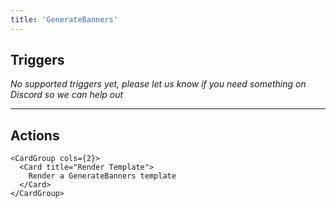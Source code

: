```yaml
---
title: 'GenerateBanners'
---
```


## Triggers

*No supported triggers yet, please let us know if you need something on Discord so we can help out* 


---

## Actions


    <CardGroup cols={2}>
      <Card title="Render Template">
        Render a GenerateBanners template
      </Card>
    </CardGroup>
  
